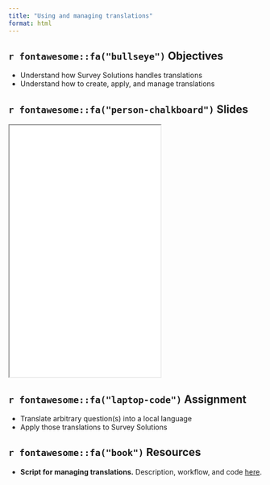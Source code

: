 ```yaml
---
title: "Using and managing translations"
format: html
---
```


## `r fontawesome::fa("bullseye")` Objectives

- Understand how Survey Solutions handles translations
- Understand how to create, apply, and manage translations

## `r fontawesome::fa("person-chalkboard")` Slides

<iframe class = "ratio ratio-16x9" height = 500 src = "/slides/15_using_managing_translations.html"></iframe>

## `r fontawesome::fa("laptop-code")` Assignment

- Translate arbitrary question(s) into a local language
- Apply those translations to Survey Solutions

## `r fontawesome::fa("book")` Resources

- **Script for managing translations.** Description, workflow, and code [here](https://github.com/andreaskutka/translate_questionnaires).